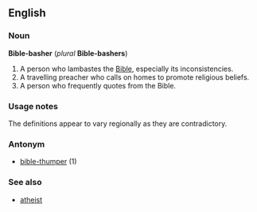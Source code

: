 ==English==
===Noun===
'''Bible-basher''' (''plural'' '''Bible-bashers''')

#A person who lambastes the [[Bible]], especially its inconsistencies.
#A travelling preacher who calls on homes to promote religious beliefs.
#A person who frequently quotes from the Bible.

===Usage notes===
The definitions appear to vary regionally as they are contradictory.

===Antonym===
*[[bible-thumper]] (1)

===See also===
*[[atheist]]